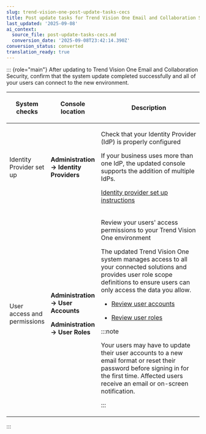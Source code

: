 ```yaml
---
slug: trend-vision-one-post-update-tasks-cecs
title: Post update tasks for Trend Vision One Email and Collaboration Security
last_updated: '2025-09-08'
ai_context:
  source_file: post-update-tasks-cecs.md
  conversion_date: '2025-09-08T23:42:14.390Z'
conversion_status: converted
translation_ready: true
---
```


::: {role="main"}
After updating to Trend Vision One Email and Collaboration Security, confirm that the system update completed successfully and all of your users can connect to the new environment.

<table>
<colgroup>
<col style="width: 20%" />
<col style="width: 20%" />
<col style="width: 60%" />
</colgroup>
<thead>
<tr>
<th><p>System checks</p></th>
<th><p>Console location</p></th>
<th><p>Description</p></th>
</tr>
</thead>
<tbody>
<tr>
<td><p>Identity Provider set up</p></td>
<td><p><strong>Administration → Identity Providers</strong></p></td>
<td><p>Check that your Identity Provider (IdP) is properly configured</p>
<p>If your business uses more than one IdP, the updated console supports the addition of multiple IdPs.</p>
<p><a href="trend-vision-one-identity-providers">Identity provider set up instructions</a></p></td>
</tr>
<tr>
<td><p>User access and permissions</p></td>
<td><p><strong>Administration → User Accounts</strong></p>
<p><strong>Administration → User Roles</strong></p></td>
<td><p>Review your users' access permissions to your Trend Vision One environment</p>
<p>The updated Trend Vision One system manages access to all your connected solutions and provides user role scope definitions to ensure users can only access the data you allow.</p>
<ul>
<li><p><a href="trend-vision-one-user-accounts-foundation-services">Review user accounts</a></p></li>
<li><p><a href="trend-vision-one-user-roles-foundation-services">Review user roles</a></p></li>
</ul>


:::note

<p>Your users may have to update their user accounts to a new email format or reset their password before signing in for the first time. Affected users receive an email or on-screen notification.</p>


:::

</td>
</tr>
</tbody>
</table>
:::
